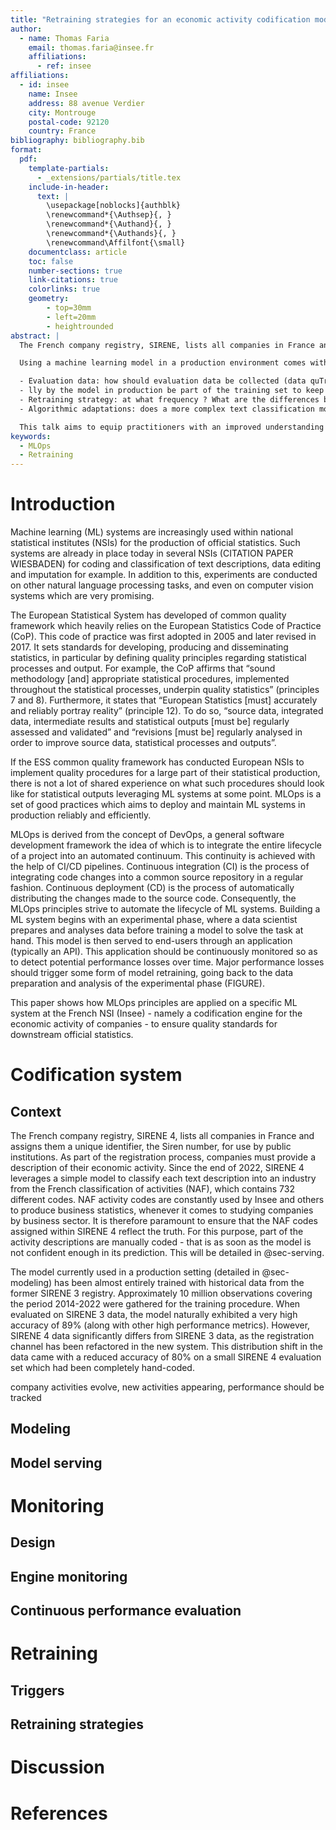 ```yaml
---
title: "Retraining strategies for an economic activity codification model"
author:
  - name: Thomas Faria
    email: thomas.faria@insee.fr
    affiliations:
      - ref: insee
affiliations:
  - id: insee
    name: Insee
    address: 88 avenue Verdier
    city: Montrouge
    postal-code: 92120
    country: France
bibliography: bibliography.bib
format:
  pdf:
    template-partials: 
      - _extensions/partials/title.tex
    include-in-header:
      text: |
        \usepackage[noblocks]{authblk}
        \renewcommand*{\Authsep}{, }
        \renewcommand*{\Authand}{, }
        \renewcommand*{\Authands}{, }
        \renewcommand\Affilfont{\small}
    documentclass: article
    toc: false
    number-sections: true
    link-citations: true
    colorlinks: true
    geometry:
        - top=30mm
        - left=20mm
        - heightrounded
abstract: |
  The French company registry, SIRENE, lists all companies in France and assigns them a unique identifier, the Siren number, for use by public institutions. As part of the registration process, companies must provide a description of their economic activity. Since the end of 2022, SIRENE leverages a simple text classification model to code each description into an industry from the French classification of activities (NAF).

  Using a machine learning model in a production environment comes with challenges, in particular regarding model monitoring and maintenance. In this talk, we will first present the monitoring system developed to track model behavior and detect potential drifts for SIRENE. Then we will address the question of model retraining, including the following considerations :

  - Evaluation data: how should evaluation data be collected (data quTraining data: what training data should be used for retraining ? For example, should historical data be used systematically or does the model perform better when only trained on recent data ? To what extent should data classified automaticaantity, frequency, sampling strategy) ?
  - lly by the model in production be part of the training set to keep it balanced ?
  - Retraining strategy: at what frequency ? What are the differences between fine-tuning and retraining from scratch ?
  - Algorithmic adaptations: does a more complex text classification model allow performance gains on new real-world data ?

  This talk aims to equip practitioners with an improved understanding of the technical and practical considerations involved in retraining text classification models. As such models are becoming an essential component of official statistics, it is crucial to ensure the quality of their outputs in production environments.
keywords:
  - MLOps
  - Retraining
---
```


# Introduction

Machine learning (ML) systems are increasingly used within national statistical institutes (NSIs) for the production of official statistics. Such systems are already in place today in several NSIs (CITATION PAPER WIESBADEN) for coding and classification of text descriptions, data editing and imputation for example. In addition to this, experiments are conducted on other natural language processing tasks, and even on computer vision systems which are very promising.

The European Statistical System has developed of common quality framework which heavily relies on the European Statistics Code of Practice (CoP). This code of practice was first adopted in 2005 and later revised in 2017. It sets standards for developing, producing and disseminating statistics, in particular by defining quality principles regarding statistical processes and output. For example, the CoP affirms that "sound methodology [and] appropriate statistical procedures, implemented throughout the statistical processes, underpin quality statistics" (principles 7 and 8). Furthermore, it states that "European Statistics [must] accurately and reliably portray reality" (principle 12). To do so, "source data, integrated data, intermediate results and statistical outputs [must be] regularly assessed and validated" and "revisions [must be] regularly analysed in order to improve source data, statistical processes and outputs".

If the ESS common quality framework has conducted European NSIs to implement quality procedures for a large part of their statistical production, there is not a lot of shared experience on what such procedures should look like for statistical outputs leveraging ML systems at some point. MLOps is a set of good practices which aims to deploy and maintain ML systems in production reliably and efficiently.

MLOps is derived from the concept of DevOps, a general software development framework the idea of which is to integrate the entire lifecycle of a project into an automated continuum. This continuity is achieved with the help of CI/CD pipelines. Continuous integration (CI) is the process of integrating code changes into a common source repository in a regular fashion. Continuous deployment (CD) is the process of automatically distributing the changes made to the source code. Consequently, the MLOps principles strive to automate the lifecycle of ML systems. Building a ML system begins with an experimental phase, where a data scientist prepares and analyses data before training a model to solve the task at hand. This model is then served to end-users through an application (typically an API). This application should be continuously monitored so as to detect potential performance losses over time. Major performance losses should trigger some form of model retraining, going back to the data preparation and analysis of the experimental phase (FIGURE).

This paper shows how MLOps principles are applied on a specific ML system at the French NSI (Insee) - namely a codification engine for the economic activity of companies - to ensure quality standards for downstream official statistics.

# Codification system

## Context

The French company registry, SIRENE 4, lists all companies in France and assigns them a unique identifier, the Siren number, for use by public institutions. As part of the registration process, companies must provide a description of their economic activity. Since the end of 2022, SIRENE 4 leverages a simple model to classify each text description into an industry from the French classification of activities (NAF), which contains 732 different codes. NAF activity codes are constantly used by Insee and others to produce business statistics, whenever it comes to studying companies by business sector. It is therefore paramount to ensure that the NAF codes assigned within SIRENE 4 reflect the truth. For this purpose, part of the activity descriptions are manually coded - that is as soon as the model is not confident enough in its prediction. This will be detailed in @sec-serving.

The model currently used in a production setting (detailed in @sec-modeling) has been almost entirely trained with historical data from the former SIRENE 3 registry. Approximately 10 million observations covering the period 2014-2022 were gathered for the training procedure. When evaluated on SIRENE 3 data, the model naturally exhibited a very high accuracy of 89% (along with other high performance metrics). However, SIRENE 4 data significantly differs from SIRENE 3 data, as the registration channel has been refactored in the new system. This distribution shift in the data came with a reduced accuracy of 80% on a small SIRENE 4 evaluation set which had been completely hand-coded.

company activities evolve, new activities appearing, performance should be tracked

## Modeling {#sec-modeling}

## Model serving {#sec-serving}

# Monitoring

## Design

## Engine monitoring

## Continuous performance evaluation

# Retraining

## Triggers

## Retraining strategies

# Discussion

# References
